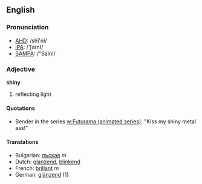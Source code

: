 ==English==

===Pronunciation===
*[[w:AHD|AHD]]: /shī'nĭ/
*[[w:IPA|IPA]]: /'ʃaɪnI/
*[[w:SAMPA|SAMPA]]: /"SaInI/

===Adjective===
'''shiny'''

# reflecting light

====Quotations====
* Bender in the series [[w:Futurama (animated series)]]: "Kiss my shiny metal ass!"

====Translations====

*Bulgarian: [[лъскав]] ''m''
*Dutch: [[glanzend]], [[blinkend]]
*French: [[brillant]] ''m''
*German: [[glänzend]] (1)